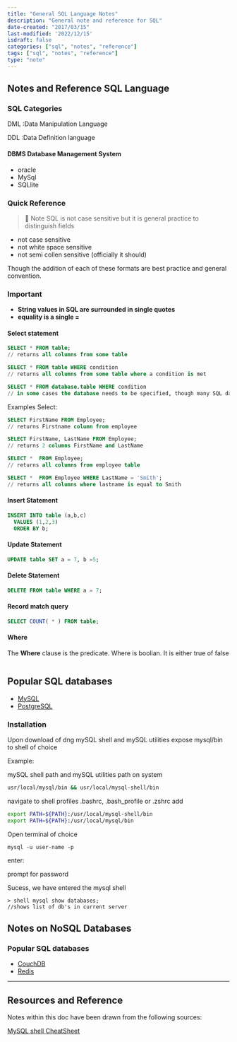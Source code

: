 ```yaml
---
title: "General SQL Language Notes"
description: "General note and reference for SQL"
date-created: "2017/03/15"
last-modified: '2022/12/15'
isdraft: false
categories: ["sql", "notes", "reference"]
tags: ["sql", "notes", "reference"]
type: "note"
---
```


## Notes and Reference SQL Language

### SQL Categories

DML
:Data Manipulation Language

DDL
:Data Definition language

#### DBMS Database Management System

- oracle
- MySql
- SQLlite

### Quick Reference

> 📒 Note SQL is not case sensitive but it is general practice to distinguish fields

- not case sensitive
- not white space sensitive
- not semi collen sensitive (officially it should)

Though the addition of each of these formats are best practice and general convention.

### Important

- **String values in SQL are surrounded in single quotes**
- **equality is a single =**

#### Select statement

```SQL
SELECT * FROM table;
// returns all columns from some table

SELECT * FROM table WHERE condition
// returns all columns from some table where a condition is met

SELECT * FROM database.table WHERE condition
// in some cases the database needs to be specified, though many SQL databases server have default databases that a query will be aplied to
```

Examples Select:

```SQL
SELECT FirstName FROM Employee;
// returns Firstname column from employee

SELECT FirstName, LastName FROM Employee;
// returns 2 columns FirstName and LastName

SELECT *  FROM Employee;
// returns all columns from employee table

SELECT *  FROM Employee WHERE LastName = 'Smith';
// returns all columns where lastname is equal to Smith
```

#### Insert Statement

```SQL
INSERT INTO table (a,b,c)
  VALUES (1,2,3)
  ORDER BY b;
```

#### Update Statement

```SQL
UPDATE table SET a = 7, b =5;
```

#### Delete Statement

```SQL
DELETE FROM table WHERE a = 7;
```

#### Record match query

```SQL
SELECT COUNT( * ) FROM table;
```

#### Where

The **Where** clause is the predicate. Where is boolian. It is either true of false

```SQL

```

## Popular SQL databases

- [MySQL](https://www.mysql.com/)
- [PostgreSQL](https://www.postgresql.org/)

### Installation

Upon download of dng mySQL shell and mySQL utilities expose mysql/bin to shell of choice

Example:

mySQL shell path and mySQL utilities path on system

```sh
usr/local/mysql/bin && usr/local/mysql-shell/bin
```

navigate to shell profiles .bashrc, .bash_profile or .zshrc add

```sh
export PATH=${PATH}:/usr/local/mysql-shell/bin
export PATH=${PATH}:/usr/local/mysql/bin
```

Open terminal of choice

```
mysql -u user-name -p
```

enter:

prompt for password

Sucess, we have entered the mysql shell

```
> shell mysql show databases;
//shows list of db's in current server
```



## Notes on NoSQL Databases

### Popular SQL databases

- [CouchDB](https://couchdb.apache.org/)
- [Redis](https://redis.io/)

---

## Resources and Reference

Notes within this doc have been drawn from the following sources:

[MySQL shell CheatSheet](https://gist.github.com/hofmannsven/9164408)
